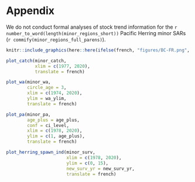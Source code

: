 # Appendix {#appendix-minor}

We do not conduct formal analyses of stock trend information for the `r number_to_word(length(minor_regions_short))` Pacific Herring minor SARs (`r commify(minor_regions_full_parens)`).
<!-- However, we do provide time series of landed commercial catch (\autoref{figCatchMinor}), biological data including weight-at-age (\autoref{figWeightAgeMinor}) and proportion-at-age (\autoref{figPropAgeMinor}), as well as the spawn index (\autoref{figSpawnIndexMinor}) from \Sexpr{firstYrMinor} to \Sexpr{max(yrRange)}. -->

```r
knitr::include_graphics(here::here(ifelse(french, "figures/BC-FR.png", "figures/BC.png")))
```

```r
plot_catch(minor_catch,
           xlim = c(1977, 2020),
           translate = french)
```

```r
plot_wa(minor_wa,
        circle_age = 3,
        xlim = c(1974, 2020),
        ylim = wa_ylim,
        translate = french)
```


```r
plot_pa(minor_pa,
        age_plus = age_plus,
        conf = ci_level,
        xlim = c(1978, 2020),
        ylim = c(1, age_plus),
        translate = french)

```

```r
plot_herring_spawn_ind(minor_surv,
                       xlim = c(1978, 2020),
                       ylim = c(0, 15),
                       new_surv_yr = new_surv_yr,
                       translate = french)
```
\clearpage